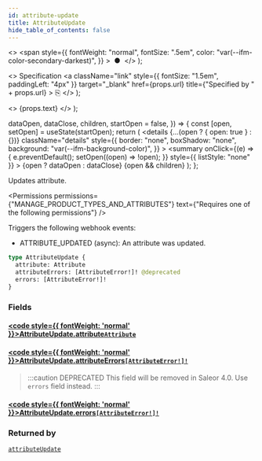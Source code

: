 ```yaml
---
id: attribute-update
title: AttributeUpdate
hide_table_of_contents: false
---
```


  <>
    <span
      style={{
        fontWeight: "normal",
        fontSize: ".5em",
        color: "var(--ifm-color-secondary-darkest)",
      }}
    >
      &nbsp;●&nbsp;
    </span>
  </>
);

  <>
    Specification
    <a
      className="link"
      style={{ fontSize: "1.5em", paddingLeft: "4px" }}
      target="\_blank"
      href={props.url}
      title={"Specified by " + props.url}
    >
      ⎘
    </a>
  </>
);

  <>
    <span className={props.class}>{props.text}</span>
  </>
);


  dataOpen,
  dataClose,
  children,
  startOpen = false,
}) => {
  const [open, setOpen] = useState(startOpen);
  return (
    <details
      {...(open ? { open: true } : {})}
      className="details"
      style={{
        border: "none",
        boxShadow: "none",
        background: "var(--ifm-background-color)",
      }}
    >
      <summary
        onClick={(e) => {
          e.preventDefault();
          setOpen((open) => !open);
        }}
        style={{ listStyle: "none" }}
      >
        {open ? dataOpen : dataClose}
      </summary>
      {open && children}
    </details>
  );
};

Updates attribute.

<Permissions
  permissions={"MANAGE_PRODUCT_TYPES_AND_ATTRIBUTES"}
  text={"Requires one of the following permissions"}
/>

Triggers the following webhook events:

- ATTRIBUTE_UPDATED (async): An attribute was updated.

```graphql
type AttributeUpdate {
  attribute: Attribute
  attributeErrors: [AttributeError!]! @deprecated
  errors: [AttributeError!]!
}
```

### Fields

#### [<code style={{ fontWeight: 'normal' }}>AttributeUpdate.<b>attribute</b></code>](#)<Bullet />[`Attribute`](../../../api-reference/attributes/objects/attribute) <Badge class="badge badge--secondary" text="object"/>

>

#### [<code style={{ fontWeight: 'normal' }}>AttributeUpdate.<b>attributeErrors</b></code>](#)<Bullet />[`[AttributeError!]!`](../../../api-reference/attributes/objects/attribute-error) <Badge class="badge badge--deprecated badge--secondary" text="deprecated"/> <Badge class="badge badge--secondary" text="non-null"/> <Badge class="badge badge--secondary" text="object"/>

> :::caution DEPRECATED
> This field will be removed in Saleor 4.0. Use `errors` field instead.
> :::

#### [<code style={{ fontWeight: 'normal' }}>AttributeUpdate.<b>errors</b></code>](#)<Bullet />[`[AttributeError!]!`](../../../api-reference/attributes/objects/attribute-error) <Badge class="badge badge--secondary" text="non-null"/> <Badge class="badge badge--secondary" text="object"/>

>

### Returned by

[`attributeUpdate`](../../../api-reference/attributes/mutations/attribute-update) <Badge class="badge badge--secondary" text="mutation"/>


